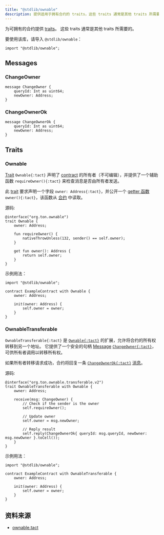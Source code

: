 ```yaml
---
title: "@stdlib/ownable"
description: 提供适用于拥有合约的 traits，这些 traits 通常是其他 traits 所需要的。
---
```


为可拥有的合约提供 [traits](/zh-cn/book/types#composite-types)。 这些 traits 通常是其他 traits 所需要的。

要使用该库，请导入 `@stdlib/ownable`：

```tact
import "@stdlib/ownable";
```

## Messages

### ChangeOwner

```tact
message ChangeOwner {
    queryId: Int as uint64;
    newOwner: Address;
}
```

### ChangeOwnerOk

```tact
message ChangeOwnerOk {
    queryId: Int as uint64;
    newOwner: Address;
}
```

## Traits

### Ownable

[Trait](/zh-cn/book/types#composite-types) `Ownable{:tact}` 声明了 [contract](/zh-cn/book/contracts) 的所有者（不可编辑），并提供了一个辅助函数 `requireOwner(){:tact}` 来检查消息是否由所有者发送。

此 [trait](/zh-cn/book/types#composite-types) 要求声明一个字段 `owner: Address{:tact}`，并公开一个 [getter 函数](/zh-cn/book/functions#getter-functions) `owner(){:tact}`，该函数从 [合约](/zh-cn/book/contracts) 中读取。

源码:

```tact
@interface("org.ton.ownable")
trait Ownable {
    owner: Address;

    fun requireOwner() {
        nativeThrowUnless(132, sender() == self.owner);
    }

    get fun owner(): Address {
        return self.owner;
    }
}
```

示例用法：

```tact /Ownable/
import "@stdlib/ownable";

contract ExampleContract with Ownable {
    owner: Address;

    init(owner: Address) {
        self.owner = owner;
    }
}
```

### OwnableTransferable

`OwnableTransferable{:tact}` 是 [`Ownable{:tact}`](#ownable) 的扩展，允许将合约的所有权转移到另一个地址。 它提供了一个安全的句柄 [Message](/zh-cn/book/structs-and-messages#messages) [`ChangeOwner{:tact}`](#changeowner)，可供所有者调用以转移所有权。

如果所有者转移请求成功，合约将回复一条 [`ChangeOwnerOk{:tact}`](#changeownerok) [消息](/zh-cn/book/structs-and-messages#messages)。

源码:

```tact
@interface("org.ton.ownable.transferable.v2")
trait OwnableTransferable with Ownable {
    owner: Address;

    receive(msg: ChangeOwner) {
        // Check if the sender is the owner
        self.requireOwner();

        // Update owner
        self.owner = msg.newOwner;

        // Reply result
        self.reply(ChangeOwnerOk{ queryId: msg.queryId, newOwner: msg.newOwner }.toCell());
    }
}
```

示例用法：

```tact /OwnableTransferable/
import "@stdlib/ownable";

contract ExampleContract with OwnableTransferable {
    owner: Address;

    init(owner: Address) {
        self.owner = owner;
    }
}
```

## 资料来源

- [ownable.tact](https://github.com/tact-lang/tact/blob/61541b7783098e1af669faccd7d2334c10981c72/stdlib/libs/ownable.tact)
